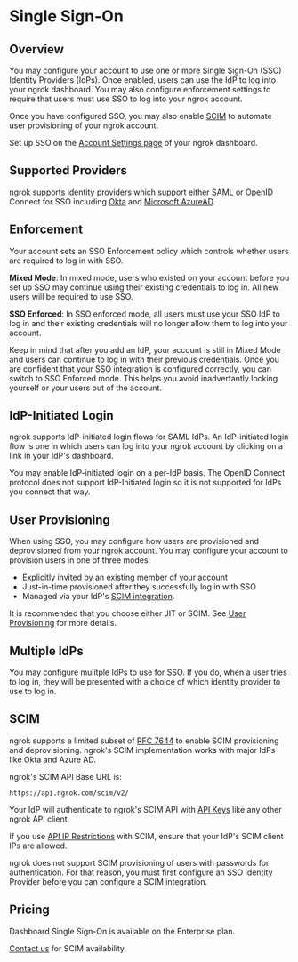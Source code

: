 # Single Sign-On

## Overview

You may configure your account to use one or more Single Sign-On (SSO) Identity
Providers (IdPs). Once enabled, users can use the IdP to log into your ngrok
dashboard. You may also configure enforcement settings to require that users
must use SSO to log into your ngrok account.

Once you have configured SSO, you may also enable [SCIM](/iam/scim/) to
automate user provisioning of your ngrok account.

Set up SSO on the [Account Settings page](https://dashboard.ngrok.com/settings)
of your ngrok dashboard.

## Supported Providers

ngrok supports identity providers which support either SAML or OpenID Connect for
SSO including
[Okta](https://help.okta.com/oie/en-us/Content/Topics/Apps/apps-about-saml.htm)
and [Microsoft
AzureAD](https://learn.microsoft.com/en-us/azure/active-directory/fundamentals/auth-saml).

## Enforcement

Your account sets an SSO Enforcement policy which controls whether users are
required to log in with SSO.

**Mixed Mode**: In mixed mode, users who existed on your account before you set
up SSO may continue using their existing credentials to log in. All new users
will be required to use SSO.

**SSO Enforced**: In SSO enforced mode, all users must use your SSO IdP to log
in and their existing credentials will no longer allow them to log into your
account.

Keep in mind that after you add an IdP, your account is still in Mixed Mode and
users can continue to log in with their previous credentials. Once you are
confident that your SSO integration is configured correctly, you can switch to
SSO Enforced mode. This helps you avoid inadvertantly locking yourself or your
users out of the account.

## IdP-Initiated Login

ngrok supports IdP-initiated login flows for SAML IdPs. An IdP-initiated login
flow is one in which users can log into your ngrok account by clicking on a
link in your IdP's dashboard.

You may enable IdP-initiated login on a per-IdP basis. The OpenID Connect
protocol does not support IdP-Initiated login so it is not supported for IdPs
you connect that way.

## User Provisioning

When using SSO, you may configure how users are provisioned and deprovisioned
from your ngrok account. You may configure your account to provision users in one
of three modes:

- Explicitly invited by an existing member of your account
- Just-in-time provisioned after they successfully log in with SSO
- Managed via your IdP's [SCIM integration](#scim).

It is recommended that you choose either JIT or SCIM. See [User
Provisioning](/iam-user-provisioning) for more details.

## Multiple IdPs

You may configure mulitple IdPs to use for SSO. If you do, when a user tries to
log in, they will be presented with a choice of which identity provider to use
to log in.

## SCIM

ngrok supports a limited subset of [RFC
7644](https://datatracker.ietf.org/doc/html/rfc7644) to enable SCIM
provisioning and deprovisioning. ngrok's SCIM implementation works with major
IdPs like Okta and Azure AD.

ngrok's SCIM API Base URL is:

```
https://api.ngrok.com/scim/v2/
```

Your IdP will authenticate to ngrok's SCIM API with [API
Keys](/api/#authentication) like any other ngrok API client.

If you use [API IP Restrictions](/api/#ip-restrictions) with SCIM, ensure that
your IdP's SCIM client IPs are allowed.

ngrok does not support SCIM provisioning of users with passwords for
authentication. For that reason, you must first configure an SSO Identity
Provider before you can configure a SCIM integration.

## Pricing

Dashboard Single Sign-On is available on the Enterprise plan.

[Contact us](mailto:support@ngrok.com) for SCIM availability.
